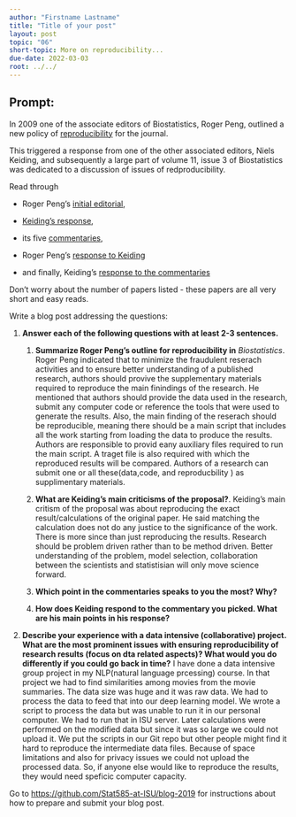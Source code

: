 ```yaml
---
author: "Firstname Lastname"
title: "Title of your post"
layout: post
topic: "06"
short-topic: More on reproducibility...
due-date: 2022-03-03
root: ../../
---
```


## Prompt:

In 2009 one of the associate editors of Biostatistics, Roger Peng, outlined a new policy of [reproducibility](https://doi.org/10.1093/biostatistics/kxp014) for the journal. 

This triggered a response from one of the other associated editors, Niels Keiding, and subsequently a large part of volume 11, issue 3 of Biostatistics was dedicated to a discussion of issues of redproducibility. 


Read through 

- Roger Peng's [initial editorial](https://doi.org/10.1093/biostatistics/kxp014), 

- [Keiding's response](https://doi.org/10.1093/biostatistics/kxq033),

- its five [commentaries](https://academic.oup.com/biostatistics/issue/11/3),  

- Roger Peng's [response to Keiding](https://doi.org/10.1093/biostatistics/kxq032)

- and finally, Keiding's [response to the commentaries](https://doi.org/10.1093/biostatistics/kxq034)

Don't worry about the number of papers listed - these papers are all very short and easy reads. 


Write a blog post addressing the questions: 

1. **Answer each of the following questions with at least 2-3 sentences.**

    1. **Summarize Roger Peng's outline for reproducibility in** *Biostatistics*.
    Roger Peng indicated that to minimize the fraudulent reserach activities and to ensure better understanding of a published research, authors should provive the supplementary materials required to reproduce the main finindings of the research. He mentioned that authors should provide the data used in the research, submit any computer code or reference the tools that were used to generate the results. Also, the main finding of the reserach should be reproducible, meaning there should be a main script that includes all the work starting from loading the data to produce the results. Authors are responsible to provid eany auxiliary files required to run the main script. A traget file is also required with which the reproduced results will be compared. Authors of a research can submit one or all these(data,code, and reproducbility ) as supplimentary materials. 
    2. **What are Keiding's main criticisms of the proposal?**. 
    Keiding's main critism of the proposal was about reproducing the exact result/calculations of the original paper. He said matching the calculation does not do any justice to the significance of the work. There is more since than just reproducing the results. Research should be problem driven rather than to be method driven. Better understanding of the problem, model selection, collaboration between the scientists and statistisian will only move science forward.
    3. **Which point in the commentaries speaks to you the most? Why?**
    
    
    7. **How does Keiding respond to the commentary you picked. What are his main points in his response?**
    
2. **Describe your experience with a data intensive (collaborative) project. What are the most prominent issues with ensuring reproducibility of research results (focus on dta related aspects)? What would you do differently if you could go back in time?**
I have done a data intensive group project in my NLP(natural language prcessing) course. In that project we had to find similarities among movies from the  movie summaries. The data size was huge and it was raw data. We had to process the data to feed that into our deep learning model. We wrote a script to process the data but was unable to run it in our personal computer. We had to run that in ISU server. Later calculations were performed on the modified data but since it was so large we could not upload it. We put the scripts in our Git repo but other people might find it hard to reproduce the intermediate data files. Because of space limitations and also for privacy issues we could not upload the processed data. So, if anyone else would like to reproduce the results, they would need speficic computer capacity.

Go to [https://github.com/Stat585-at-ISU/blog-2019](https://github.com/Stat585-at-ISU/blog-2019) for instructions about how to prepare and submit your blog post.


